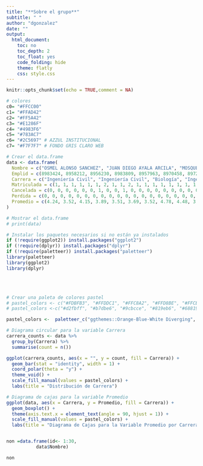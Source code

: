 ```yaml
---
title: "**Sobre el grupo**"
subtitle: " "
author: "dgonzalez"
date: ""
output:
  html_document:
    toc: no
    toc_depth: 2
    toc_float: yes
    code_folding: hide
    theme: flatly
    css: style.css
---
```

```r
knitr::opts_chunk$set(echo = TRUE,comment = NA)

# colores
c0= "#FFCC00"
c1= "#FFAD42"
c2= "#FF5A42"
c3= "#E1286F"
c4= "#4983F6"
c5= "#783AC7"
c6= "#2C5697" # AZZUL INSTITUCIONAL
c7= "#F7F7F7" # FONDO GRIS CLARO WEB

# Crear el data.frame
data <- data.frame(
  Nombre = c("OSMEL ALONSO SANCHEZ", "JUAN DIEGO AYALA ARCILA", "MOSQUERA CAICEDO", "JUAN CANCHALA JIMENEZ", "SIMON CARVAJAL CAMPO", "PERDOMO CASTAÑEDA", "ISABELLA CELIS RAMIREZ", "ALEJANDRA CORAL DUQUE", "JUAN DIAZ BENAVIDES", "MARIA GOMEZ PARAMO","CABRERA HERNANDEZ", "ERIC HOLZINGER MEDINA", "DANIELA LASSO GOMEZ", "LONDOÑO MARTINEZ", "JUAN MARULANDA POVEDA", "GUERRERO MONSALVE", "JUAN JOSE MURCIA DAZA", "CARLOS OGONAGA GARCIA", "ALEJANDRA OSPINA GARCIA", "AMY SOFIA PARRA MEJIA", "CATALINA PULIDO RUBIANO", "ANNE RINCON BARRIOS", "LAURA RIVERA TOCORA", "NAOMI RUIZ CEBALLOS", "ISABELA SANABRIA CHACON", "MOHAMAD SHAYEB SHAYEB", "JUAN TORRES MURILLO", "VALENCIA GONZALEZ", "MARIA VERANO RODRIGUEZ", "JUAN VILLARROEL LUENGAS"),
  Emplid = c(8983424, 8958212, 8956230, 8983809, 8957963, 8970458, 8972408, 8979208, 8983956, 8950126, 8982983, 8974713, 8976061, 8968097, 8985198, 8978159, 8952652, 8973603, 8975754, 8975291, 8973988, 8971958, 8977553, 8980848, 8983822, 8963003, 8971204, 8979644, 8979991, 8971881),
  Carrera = c("Ingeniería Civil", "Ingeniería Civil", "Biología", "Ingeniería de Sistemas", "Ingeniería Civil", "Ingeniería Electrónica", "Biología", "Biología", "Ingeniería Mecánica", "Ingeniería Mecánica", "Biología", "Ingeniería Mecánica", "Ingeniería Biomédica", "Ingeniería Biomédica", "Biología", "Ingeniería Biomédica", "Ingeniería Electrónica", "Ingeniería Biomédica", "Ingeniería Biomédica", "Ingeniería Biomédica", "Ingeniería Biomédica", "Ingeniería de Sistemas", "Ingeniería Biomédica", "Biología", "Biología", "Ingeniería de Sistemas", "Ingeniería Electrónica", "Biología", "Biología", "Ingeniería Electrónica"),
  Matriculada = c(1, 1, 1, 1, 1, 1, 2, 1, 1, 2, 1, 1, 1, 1, 1, 1, 1, 1, 1, 1, 1, 1, 1, 1, 1, 1, 1, 1, 1, 1),
  Cancelada = c(0, 0, 0, 0, 0, 0, 1, 0, 0, 1, 0, 0, 0, 0, 0, 0, 0, 0, 0, 0, 0, 0, 0, 0, 0, 0, 0, 0, 0, 0),
  Perdida = c(0, 0, 0, 0, 0, 0, 0, 0, 0, 0, 0, 0, 0, 0, 0, 0, 0, 0, 0, 0, 0, 0, 0, 0, 0, 0, 0, 0, 0, 0),
  Promedio = c(4.24, 3.52, 4.15, 3.89, 3.51, 3.69, 3.52, 4.78, 4.48, 3.48, 4.11, 4.32, 3.67, 3.61, 4.2, 4.54, 3.26, 4.21, 4.01, 4.01, 3.9, 3.94, 4.03, 4.08, 4.6, 4.11, 4.04, 4.31, 4.18, 4.32)
)

# Mostrar el data.frame
# print(data)

# Instalar los paquetes necesarios si no están ya instalados
if (!require(ggplot2)) install.packages("ggplot2")
if (!require(dplyr)) install.packages("dplyr")
if (!require(paletteer)) install.packages("paletteer")
library(paletteer)
library(ggplot2)
library(dplyr)

```


<br/><br/>

```r


# Crear una paleta de colores pastel
# pastel_colors <- c("#FDBFB3", "#FFDDC1", "#FFC8A2", "#FFD8BE", "#FFCB9A", "#FFC3A0", "#FF9AA2", "#FFDAC1")
# pastel_colors <-c("#d2fbff", "#b7dbe6", "#9cbcce", "#819eb6", "#68819e", "#4e6587", "#354b71", "#19325b")

pastel_colors <-  paletteer_c("ggthemes::Orange-Blue-White Diverging", 8)

# Diagrama circular para la variable Carrera
carrera_counts <- data %>% 
  group_by(Carrera) %>% 
  summarise(count = n())

ggplot(carrera_counts, aes(x = "", y = count, fill = Carrera)) +
  geom_bar(stat = "identity", width = 1) +
  coord_polar(theta = "y") +
  theme_void() +
  scale_fill_manual(values = pastel_colors) +
  labs(title = "Distribución de Carrera")

# Diagrama de cajas para la variable Promedio
ggplot(data, aes(x = Carrera, y = Promedio, fill = Carrera)) +
  geom_boxplot() +
  theme(axis.text.x = element_text(angle = 90, hjust = 1)) +
  scale_fill_manual(values = pastel_colors) +
  labs(title = "Diagrama de Cajas para la Variable Promedio por Carrera")



```


```r
non =data.frame(id<- 1:30,
           data$Nombre)

non
```

